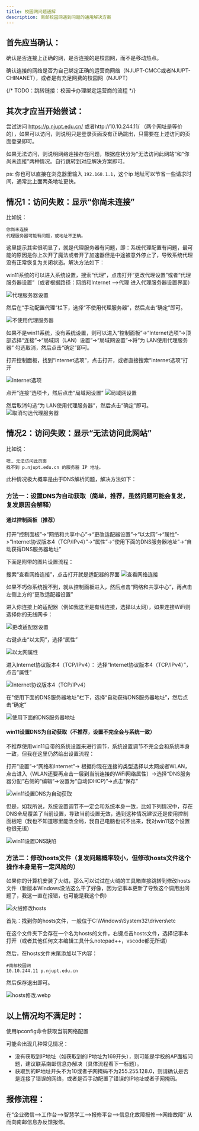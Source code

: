```yaml
---
title: 校园网问题通解
description: 南邮校园网遇到问题的通用解决方案
---
```


## 首先应当确认：

确认是否连接上正确的网，是否连接的是校园网，而不是移动热点。

确认连接的网络是否为自己绑定正确的运营商网络（NJUPT-CMCC或者NJUPT-CHINANET），或者是有充足网费的校园网（NJUPT）

{/* TODO：跳转链接：校园卡办理绑定运营商的流程 */}

## 其次才应当开始尝试：

尝试访问 https://p.njupt.edu.cn/ 或者http://10.10.244.11/ （两个网址是等价的），如果可以访问，则说明只是登录页面没有正确跳出，只需要在上述访问的页面登录即可。

如果无法访问，则说明网络连接存在问题，根据症状分为“无法访问此网站”和“你尚未连接”两种情况。自行跳转到对应解决方案即可。

ps: 你也可以直接在浏览器里输入 `192.168.1.1`，这个ip 地址可以节省一些请求时间，通常比上面两条地址更快。

## 情况1：访问失败：显示“你尚未连接”

比如说：
```
你尚未连接
代理服务器可能有问题，或地址不正确。
```

这里提示其实很明显了，就是代理服务器有问题，即：系统代理配置有问题，最可能的原因是你上次开了魔法或者开了加速器但是中途被意外停止了，导致系统代理没有正常恢复为关闭状态。解决方法如下：

win11系统的可以进入系统设置，搜索“代理”，点击打开“更改代理设置”或者“代理服务器设置”（或者根据路径：网络和Internet -->代理  进入代理服务器设置界面）

![代理服务器设置](@assets/docs/life/network/fix_network/代理服务器设置.webp)

然后在“手动配置代理”栏下，选择“不使用代理服务器”，然后点击“确定”即可。

![不使用代理服务器](@assets/docs/life/network/fix_network/不使用代理服务器.webp)

如果不是win11系统，没有系统设置，则可以进入“控制面板”->“Internet选项”->顶部选择“连接”->“局域网（LAN）设置”->“局域网设置”->将“为 LAN使用代理服务器” 勾选取消，然后点击“确定”即可。

打开控制面板，找到“Internet选项”，点击打开，或者直接搜索“Internet选项”打开

![Internet选项](@assets/docs/life/network/fix_network/Internet选项.webp)

点开“连接”选项卡，然后点击“局域网设置”
![局域网设置](@assets/docs/life/network/fix_network/局域网设置.webp)


然后取消勾选“为 LAN使用代理服务器”，然后点击“确定”即可。
![取消勾选代理服务器](@assets/docs/life/network/fix_network/取消勾选代理服务器.webp)


## 情况2：访问失败：显示“无法访问此网站”

比如说：
```
嗯… 无法访问此页面
找不到 p.njupt.edu.cn 的服务器 IP 地址。
```
此种情况极大概率是由于DNS解析问题，解决方法如下：

### 方法一：设置DNS为自动获取（简单，推荐，虽然问题可能会复发，复发原因会解释）

#### 通过控制面板（推荐）
打开“控制面板”->“网络和共享中心”->“更改适配器设置”->“以太网”->“属性”->“Internet协议版本4（TCP/IPv4）”->“属性”->“使用下面的DNS服务器地址”->“自动获得DNS服务器地址”

下面是附带的图片设置流程：

搜索“查看网络连接”，点击打开就是适配器的界面
![查看网络连接](@assets/docs/life/network/fix_network/查看网络连接.webp)

如果不巧你系统搜不到，就从控制面板进入，然后点击“网络和共享中心”，再点击左侧上方的“更改适配器设置”

进入你连接上的适配器（例如我这里是有线连接，选择以太网），如果连接WiFi则选择你的无线网卡：

![更改适配器设置](@assets/docs/life/network/fix_network/更改适配器设置.webp)

右键点击“以太网”，选择“属性”

![以太网属性](@assets/docs/life/network/fix_network/以太网属性.webp)

进入Internet协议版本4（TCP/IPv4）：
选择“Internet协议版本4（TCP/IPv4）”，点击“属性”

![Internet协议版本4（TCP/IPv4）](@assets/docs/life/network/fix_network/ipv4属性.webp)

在"使用下面的DNS服务器地址"栏下，选择“自动获得DNS服务器地址”，然后点击“确定”

![使用下面的DNS服务器地址](@assets/docs/life/network/fix_network/使用下面的DNS服务器地址.webp)


#### win11设置DNS为自动获取（不推荐，设置不完全会与系统一致）

不推荐使用win11自带的系统设置来进行调节，系统设置调节不完全会和系统本身一致，但我在这里仍然给出设置流程：

打开“设置”->“网络和Internet”-> 根据你现在连接的类型选择以太网或者WLAN，点击进入（WLAN还要再点击一层到当前连接的WiFi网络属性）->选择“DNS服务器分配”右侧的“编辑”->设置为“自动(DHCP)”->点击“保存”

![win11设置DNS为自动获取](@assets/docs/life/network/fix_network/win11设置DNS为自动获取.webp)

但是，如我所说，系统设置调节不一定会和系统本身一致，比如下列情况中，存在DNS全局覆盖了当前设置，导致当前设置无效，遇到这种情况建议还是使用控制面板吧（我也不知道哪里能改全局，我自己电脑也试不出来，我对win11这个设置也很无语）

![win11设置DNS缺陷](@assets/docs/life/network/fix_network/win11设置DNS缺陷.webp)

### 方法二：修改hosts文件（复发问题概率较小，但修改hosts文件这个操作本身是有一定风险的）

如果你的计算机安装了火绒，那么可以试试在火绒的工具箱直接跳转到修改hosts文件（新版本Windows没法这么干了好像，因为记事本更新了导致这个调用出问题了，我这一直在报错，也可能是我这个例）

![火绒修改hosts](@assets/docs/life/network/fix_network/火绒修改hosts.webp)


首先：找到你的hosts文件，一般位于C:\Windows\System32\drivers\etc

在这个文件夹下会存在一个名为hosts的文件，右键点击hosts文件，选择记事本打开（或者其他任何文本编辑工具什么notepad++，vscode都无所谓）

然后，在hosts文件末尾添加以下内容：
```
#南邮校园网
10.10.244.11 p.njupt.edu.cn
```
然后保存退出即可。

![hosts修改.webp](@assets/docs/life/network/fix_network/hosts修改.webp)

## 以上情况均不满足时：

使用ipconfig命令获取当前网络配置

可能会出现几种常见情况：

- 没有获取到IP地址（如获取到的IP地址为169开头），则可能是学校的AP面板问题，建议联系南邮信息办解决（具体流程看下一标题）。
- 获取到的IP地址开头不为10或者子网掩码不为255.255.128.0，则请确认是否是连接了错误的网络，或者是否手动配置了错误的IP地址或者子网掩码。


## 报修流程：

在“企业微信-->工作台-->智慧学工-->报修平台-->信息化故障报修-->网络故障” 从而向南邮信息办反馈报修。
